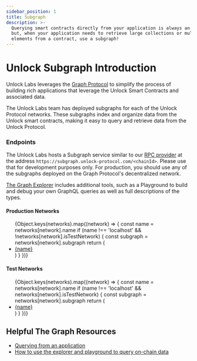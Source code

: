 ```yaml
---
sidebar_position: 1
title: Subgraph
description: >-
  Querying smart contracts directly from your application is always an option,
  but, when your application needs to retrieve large collections or multiple
  elements from a contract, use a subgraph!
---
```



# Unlock Subgraph Introduction

Unlock Labs leverages the [Graph Protocol](https://thegraph.com) to simplify the process of building rich applications that leverage the Unlock Smart Contracts and associated data.

The Unlock Labs team has deployed subgraphs for each of the Unlock Protocol networks. These subgraphs index and organize data from the Unlock smart contracts, making it easy to query and retrieve data from the Unlock Protocol.

### Endpoints

The Unlock Labs hosts a Subgraph service similar to our [RPC provider](../rpc-provider.md) at the address `https://subgraph.unlock-protocol.com/<chainId>`. Please use that for development purposes only. For production, you should use any of the subgraphs deployed on the Graph Protocol's decentralized network.

[The Graph Explorer](https://thegraph.com/explorer?search=Unlock%252BProtocol) includes additional tools, such as a Playground to build and debug your own GraphQL queries as well as full descriptions of the types.

#### Production Networks

<ul>
  {Object.keys(networks).map((network) => {
    const name = networks[network].name
    if (name !== 'localhost' && !networks[network].isTestNetwork) {
      const subgraph = networks[network].subgraph
      return (
        <li>
          <a
            href={`https://thegraph.com/explorer/subgraphs/${subgraph.graphId}?view=Query`}
          >
            {name}
          </a>
        </li>
      )
    }
  })}
</ul>

#### Test Networks

<ul>
  {Object.keys(networks).map((network) => {
    const name = networks[network].name
    if (name !== 'localhost' && networks[network].isTestNetwork) {
      const subgraph = networks[network].subgraph
      return (
        <li>
          <a
            href={`https://thegraph.com/explorer/subgraphs/${subgraph.graphId}?view=Query`}
          >
            {name}
          </a>
        </li>
      )
    }
  })}
</ul>

## Helpful The Graph Resources

- [Querying from an application](https://thegraph.com/docs/en/developer/querying-from-your-app/)
- [How to use the explorer and playground to query on-chain data](https://medium.com/@chidubem_/how-to-query-on-chain-data-with-the-graph-f8507488215)
